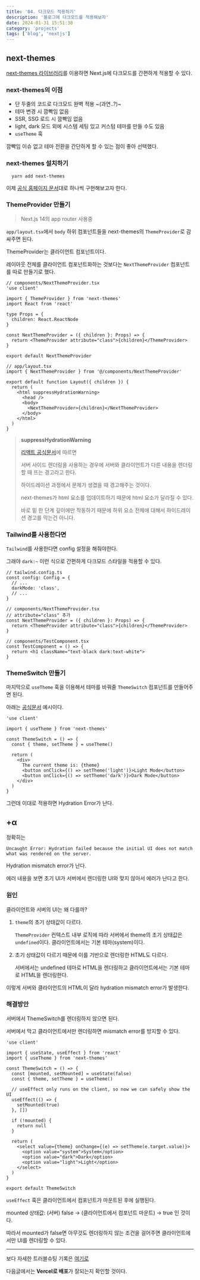```yaml
---
title: '04. 다크모드 적용하기'
description: '블로그에 다크모드를 적용해보자'
date: 2024-01-31 15:51:38
category: 'projects'
tags: ['blog', 'nextjs']
---
```


## next-themes

[next-themes 라이브러리](https://github.com/pacocoursey/next-themes?tab=readme-ov-file###with-tailwind)를 이용하면 Next.js에 다크모드를 간편하게 적용할 수 있다.

### next-themes의 이점

- 단 두줄의 코드로 다크모드 완벽 적용 ~(과연..?)~
- 테마 변경 시 깜빡임 없음
- SSR, SSG 로드 시 깜빡임 없음
- light, dark 모드 외에 시스템 세팅 있고 커스텀 테마를 만들 수도 있음
- `useTheme` 훅

깜빡임 이슈 없고 테마 전환을 간단하게 할 수 있는 점이 좋아 선택했다.

### next-themes 설치하기

```shell
  yarn add next-themes
```

이제 [공식 홈페이지 문서](https://github.com/pacocoursey/next-themes?tab=readme-ov-file###with-tailwind)대로 하나씩 구현해보고자 한다.

### ThemeProvider 만들기

> Next.js 14의 app router 사용중

`app/layout.tsx`에서 `body` 하위 컴포넌트들을 next-themes의 `ThemeProvider`로 감싸주면 된다.

ThemeProvider는 클라이언트 컴포넌트이다.

레이아웃 전체를 클라이언트 컴포넌트화하는 것보다는 `NextThemeProvider` 컴포넌트를 따로 만들기로 했다.

```tsx
// components/NextThemeProvider.tsx
'use client'

import { ThemeProvider } from 'next-themes'
import React from 'react'

type Props = {
  children: React.ReactNode
}

const NextThemeProvider = ({ children }: Props) => {
  return <ThemeProvider attribute="class">{children}</ThemeProvider>
}

export default NextThemeProvider
```

```tsx {6, 9}
// app/layout.tsx
import { NextThemeProvider } from '@/components/NextThemeProvider'

export default function Layout({ children }) {
  return (
    <html suppressHydrationWarning>
      <head />
      <body>
        <NextThemeProvider>{children}</NextThemeProvider>
      </body>
    </html>
  )
}
```

> **suppressHydrationWarning**
>
> [리액트 공식문서](https://ko.legacy.reactjs.org/docs/dom-elements.html#suppresshydrationwarning)에 따르면
>
> 서버 사이드 렌더링을 사용하는 경우에 서버와 클라이언트가 다른 내용을 렌더링할 때 뜨는 경고라고 한다.
>
> 하이드레이션 과정에서 문제가 생겼을 때 경고해주는 것이다.
>
> next-themes가 html 요소를 업데이트하기 때문에 html 요소가 달라질 수 있다.
>
> 바로 밑 한 단계 깊이에만 작동하기 때문에 하위 요소 전체에 대해서 하이드레이션 경고를 막는건 아니다.

### Tailwind를 사용한다면

`Tailwind`를 사용한다면 config 설정을 해줘야한다.

그래야 `dark:~` 이런 식으로 간편하게 다크모드 스타일을 적용할 수 있다.

```tsx {4, 11}
// tailwind.config.ts
const config: Config = {
  // ...
  darkMode: 'class',
  // ...
}

// components/NextThemeProvider.tsx
// attribute="class" 추가
const NextThemeProvider = ({ children }: Props) => {
  return <ThemeProvider attribute="class">{children}</ThemeProvider>
}

// components/TestComponent.tsx
const TestComponent = () => {
  return <h1 className="text-black dark:text-white">
}
```

### ThemeSwitch 만들기

마지막으로 `useTheme` 훅을 이용해서 테마를 바꿔줄 `ThemeSwitch` 컴포넌트를 만들어주면 된다.

아래는 [공식문서](https://github.com/pacocoursey/next-themes?tab=readme-ov-file#usetheme) 예시이다.

```tsx
'use client'

import { useTheme } from 'next-themes'

const ThemeSwitch = () => {
  const { theme, setTheme } = useTheme()

  return (
    <div>
      The current theme is: {theme}
      <button onClick={() => setTheme('light')}>Light Mode</button>
      <button onClick={() => setTheme('dark')}>Dark Mode</button>
    </div>
  )
}
```

그런데 이대로 적용하면 Hydration Error가 난다.

## +&alpha;

정확히는

`Uncaught Error: Hydration failed because the initial UI does not match what was rendered on the server.`

Hydration mismatch error가 난다.

에러 내용을 보면 초기 UI가 서버에서 렌더링한 UI와 맞지 않아서 에러가 난다고 한다.

### 원인

클라이언트와 서버의 UI는 왜 다를까?

1. `theme`의 초기 상태값이 다르다.

   `ThemeProvider` 컨텍스트 내부 로직에 따라 서버에서 theme의 초기 상태값은 `undefined`이다.
   클라이언트에서는 기본 테마(system)이다.

2. 초기 상태값이 다르기 때문에 이를 기반으로 렌더링한 HTML도 다르다.

   서버에서는 undefined 테마로 HTML을 렌더링하고 클라이언트에서는 기본 테마로 HTML을 렌더링한다.

이렇게 서버와 클라이언트의 HTML이 달라 hydration mismatch error가 발생한다.

### 해결방안

서버에서 ThemeSwitch를 렌더링하지 않으면 된다.

서버에서 막고 클라이언트에서만 렌더링하면 mismatch error를 방지할 수 있다.

```tsx {11-13, 15-17}
'use client'

import { useState, useEffect } from 'react'
import { useTheme } from 'next-themes'

const ThemeSwitch = () => {
  const [mounted, setMounted] = useState(false)
  const { theme, setTheme } = useTheme()

  // useEffect only runs on the client, so now we can safely show the UI
  useEffect(() => {
    setMounted(true)
  }, [])

  if (!mounted) {
    return null
  }

  return (
    <select value={theme} onChange={(e) => setTheme(e.target.value)}>
      <option value="system">System</option>
      <option value="dark">Dark</option>
      <option value="light">Light</option>
    </select>
  )
}

export default ThemeSwitch
```

`useEffect` 훅은 클라이언트에서 컴포넌트가 마운트된 후에 실행된다.

mounted 상태값: (서버) false -> (클라이언트에서 컴포넌트 마운트) -> true 인 것이다.

따라서 mounted가 false면 아무것도 렌더링하지 않는 조건을 걸어주면 클라이언트에서만 UI를 렌더링할 수 있다.

<hr />

보다 자세한 트러블슈팅 기록은 [여기로](/posts/projects/troubleshooting/hydration-error)

다음글에서는 **Vercel로 배포**가 잘되는지 확인할 것이다.
